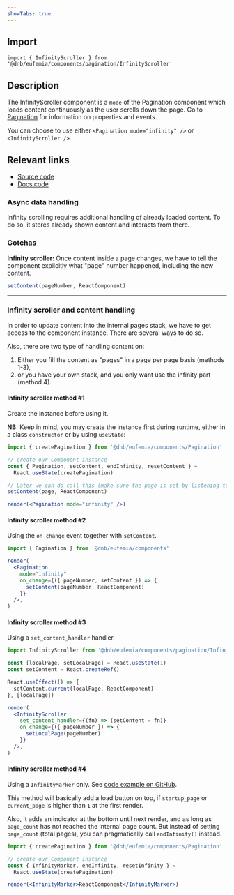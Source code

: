```yaml
---
showTabs: true
---
```


## Import

```tsx
import { InfinityScroller } from '@dnb/eufemia/components/pagination/InfinityScroller'
```

## Description

The InfinityScroller component is a `mode` of the Pagination component which loads content continuously as the user scrolls down the page. Go to [Pagination](/uilib/components/pagination) for information on properties and events.

You can choose to use either `<Pagination mode="infinity" />` or `<InfinityScroller />`.

## Relevant links

- [Source code](https://github.com/dnbexperience/eufemia/tree/main/packages/dnb-eufemia/src/components/pagination/InfinityScroller)
- [Docs code](https://github.com/dnbexperience/eufemia/tree/main/packages/dnb-design-system-portal/src/docs/uilib/components/pagination/infinity-scroller)

### Async data handling

Infinity scrolling requires additional handling of already loaded content. To do so, it stores already shown content and interacts from there.

### Gotchas

**Infinity scroller:** Once content inside a page changes, we have to tell the component explicitly what "page" number happened, including the new content.

```jsx
setContent(pageNumber, ReactComponent)
```

---

### Infinity scroller and content handling

In order to update content into the internal pages stack, we have to get access to the component instance. There are several ways to do so.

Also, there are two type of handling content on:

1. Either you fill the content as "pages" in a page per page basis (methods 1-3),
2. or you have your own stack, and you only want use the infinity part (method 4).

#### Infinity scroller method #1

Create the instance before using it.

**NB:** Keep in mind, you may create the instance first during runtime, either in a class `constructor` or by using `useState`:

```jsx
import { createPagination } from '@dnb/eufemia/components/Pagination'

// create our Component instance
const { Pagination, setContent, endInfinity, resetContent } =
  React.useState(createPagination)

// Later we can do call this (make sure the page is set by listening to the events)
setContent(page, ReactComponent)

render(<Pagination mode="infinity" />)
```

#### Infinity scroller method #2

Using the `on_change` event together with `setContent`.

```jsx
import { Pagination } from '@dnb/eufemia/components'

render(
  <Pagination
    mode="infinity"
    on_change={({ pageNumber, setContent }) => {
      setContent(pageNumber, ReactComponent)
    }}
  />,
)
```

#### Infinity scroller method #3

Using a `set_content_handler` handler.

```jsx
import InfinityScroller from '@dnb/eufemia/components/pagination/InfinityScroller'

const [localPage, setLocalPage] = React.useState(1)
const setContent = React.createRef()

React.useEffect(() => {
  setContent.current(localPage, ReactComponent)
}, [localPage])

render(
  <InfinityScroller
    set_content_handler={(fn) => (setContent = fn)}
    on_change={({ pageNumber }) => {
      setLocalPage(pageNumber)
    }}
  />,
)
```

#### Infinity scroller method #4

Using a `InfinityMarker` only. See [code example on GitHub](https://github.com/dnbexperience/eufemia/blob/main/packages/dnb-eufemia/src/components/pagination/stories/PaginationTableMarker.stories.tsx).

This method will basically add a load button on top, if `startup_page` or `current_page` is higher than `1` at the first render.

Also, it adds an indicator at the bottom until next render, and as long as `page_count` has not reached the internal page count. But instead of setting `page_count` (total pages), you can pragmatically call `endInfinity()` instead.

```jsx
import { createPagination } from '@dnb/eufemia/components/Pagination'

// create our Component instance
const { InfinityMarker, endInfinity, resetInfinity } =
  React.useState(createPagination)

render(<InfinityMarker>ReactComponent</InfinityMarker>)
```
